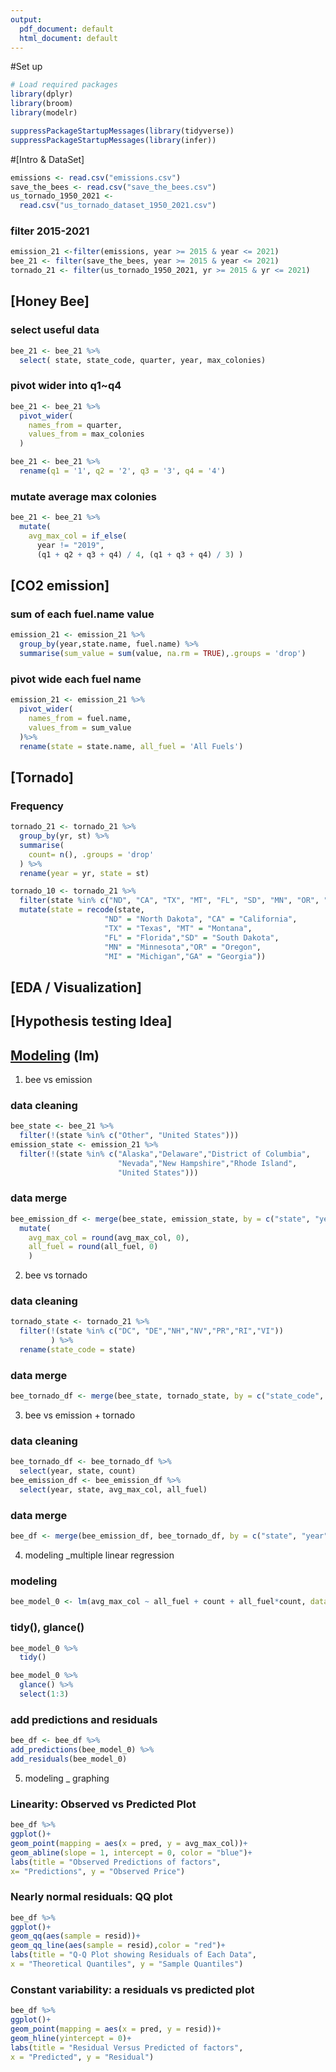 ---
output:
  pdf_document: default
  html_document: default
---
#Set up
```{r setup, include = FALSE}

# Load required packages
library(dplyr)
library(broom)
library(modelr)

suppressPackageStartupMessages(library(tidyverse))
suppressPackageStartupMessages(library(infer))
```

#[Intro & DataSet]

```{r}
emissions <- read.csv("emissions.csv")
save_the_bees <- read.csv("save_the_bees.csv")
us_tornado_1950_2021 <-
  read.csv("us_tornado_dataset_1950_2021.csv")
```

### filter 2015-2021 
```{r}
emission_21 <-filter(emissions, year >= 2015 & year <= 2021)
bee_21 <- filter(save_the_bees, year >= 2015 & year <= 2021)
tornado_21 <- filter(us_tornado_1950_2021, yr >= 2015 & yr <= 2021)

```

## [Honey Bee]

### select useful data 
```{r}
bee_21 <- bee_21 %>%
  select( state, state_code, quarter, year, max_colonies)
```

### pivot wider into q1~q4 
```{r}
bee_21 <- bee_21 %>%
  pivot_wider(
    names_from = quarter,
    values_from = max_colonies
  )
```


```{r}
bee_21 <- bee_21 %>%
  rename(q1 = '1', q2 = '2', q3 = '3', q4 = '4')
```

### mutate average max colonies
```{r}
bee_21 <- bee_21 %>%
  mutate(
    avg_max_col = if_else(
      year != "2019",
      (q1 + q2 + q3 + q4) / 4, (q1 + q3 + q4) / 3) )
```




## [CO2 emission]

### sum of each fuel.name value
```{r}
emission_21 <- emission_21 %>%
  group_by(year,state.name, fuel.name) %>%
  summarise(sum_value = sum(value, na.rm = TRUE),.groups = 'drop')

```
### pivot wide each fuel name
```{r}
emission_21 <- emission_21 %>%
  pivot_wider(
    names_from = fuel.name,
    values_from = sum_value
  )%>%
  rename(state = state.name, all_fuel = 'All Fuels')
```





## [Tornado]

### Frequency

```{r}
tornado_21 <- tornado_21 %>%
  group_by(yr, st) %>%
  summarise(
    count= n(), .groups = 'drop'
  ) %>%
  rename(year = yr, state = st)
```

```{r}
tornado_10 <- tornado_21 %>%
  filter(state %in% c("ND", "CA", "TX", "MT", "FL", "SD", "MN", "OR", "MI", "GA")) %>%
  mutate(state = recode(state, 
                     "ND" = "North Dakota", "CA" = "California",
                     "TX" = "Texas", "MT" = "Montana",
                     "FL" = "Florida","SD" = "South Dakota",
                     "MN" = "Minnesota","OR" = "Oregon",
                     "MI" = "Michigan","GA" = "Georgia"))
```




## [EDA / Visualization]





## [Hypothesis testing Idea]


## [Modeling ] (lm)

1. bee vs emission

### data cleaning
```{r}
bee_state <- bee_21 %>%
  filter(!(state %in% c("Other", "United States")))
emission_state <- emission_21 %>%
  filter(!(state %in% c("Alaska","Delaware","District of Columbia",
                        "Nevada","New Hampshire","Rhode Island",
                        "United States")))
```

### data merge
```{r}
bee_emission_df <- merge(bee_state, emission_state, by = c("state", "year")) %>%
  mutate(
    avg_max_col = round(avg_max_col, 0),
    all_fuel = round(all_fuel, 0)
    )
```


2. bee vs tornado

### data cleaning
```{r}
tornado_state <- tornado_21 %>%
  filter(!(state %in% c("DC", "DE","NH","NV","PR","RI","VI"))
         ) %>%
  rename(state_code = state)
```

### data merge
```{r}
bee_tornado_df <- merge(bee_state, tornado_state, by = c("state_code", "year"))
```


3. bee vs emission + tornado

### data cleaning
```{r}
bee_tornado_df <- bee_tornado_df %>%
  select(year, state, count)
bee_emission_df <- bee_emission_df %>%
  select(year, state, avg_max_col, all_fuel)
```

### data merge
```{r}
bee_df <- merge(bee_emission_df, bee_tornado_df, by = c("state", "year"))
```


4. modeling _multiple linear regression

### modeling
```{r}
bee_model_0 <- lm(avg_max_col ~ all_fuel + count + all_fuel*count, data = bee_df)
```

### tidy(), glance()
```{r}
bee_model_0 %>%
  tidy()

bee_model_0 %>%
  glance() %>%
  select(1:3)
```

### add predictions and residuals
```{r}
bee_df <- bee_df %>%
add_predictions(bee_model_0) %>%
add_residuals(bee_model_0)
```

5. modeling _ graphing

### Linearity: Observed vs Predicted Plot
```{r}
bee_df %>%
ggplot()+
geom_point(mapping = aes(x = pred, y = avg_max_col))+
geom_abline(slope = 1, intercept = 0, color = "blue")+
labs(title = "Observed Predictions of factors",
x= "Predictions", y = "Observed Price")
```

### Nearly normal residuals: QQ plot
```{r}
bee_df %>%
ggplot()+
geom_qq(aes(sample = resid))+
geom_qq_line(aes(sample = resid),color = "red")+
labs(title = "Q-Q Plot showing Residuals of Each Data",
x = "Theoretical Quantiles", y = "Sample Quantiles")
```

### Constant variability: a residuals vs predicted plot
```{r}
bee_df %>%
ggplot()+
geom_point(mapping = aes(x = pred, y = resid))+
geom_hline(yintercept = 0)+
labs(title = "Residual Versus Predicted of factors",
x = "Predicted", y = "Residual")
```






